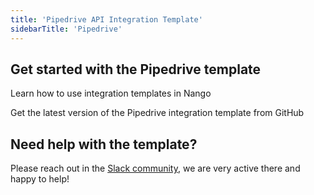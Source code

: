 ```yaml
---
title: 'Pipedrive API Integration Template'
sidebarTitle: 'Pipedrive'
---
```


## Get started with the Pipedrive template

<Card title="How to use integration templates"
      href="/understand/concepts/templates"
      icon="book-open">
    Learn how to use integration templates in Nango
</Card>

<Card title="Get the Pipedrive template"
      href="https://github.com/NangoHQ/integration-templates/tree/main/integrations/pipedrive"
      icon="github">
    Get the latest version of the Pipedrive integration template from GitHub
</Card>

## Need help with the template?
Please reach out in the [Slack community](https://nango.dev/slack), we are very active there and happy to help!